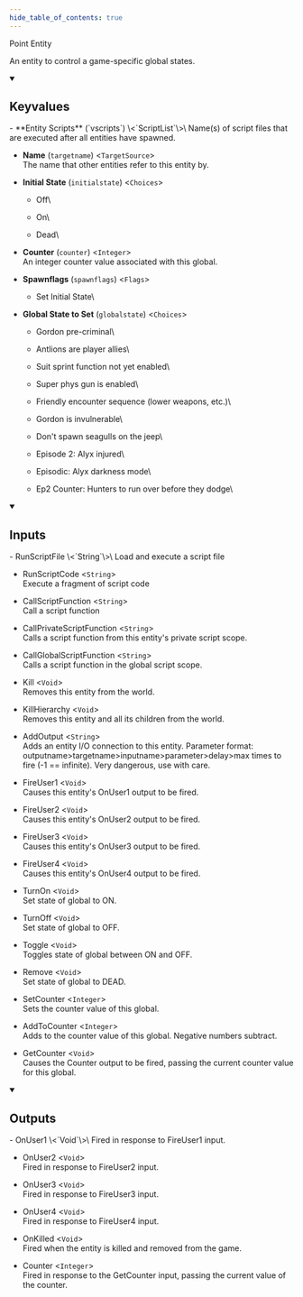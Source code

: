 ```yaml
---
hide_table_of_contents: true
---
```


<!---
!!!!!!
THIS PAGE IS AUTOGENERATED FROM GAME FGD DEFINITIONS!
DO NOT EDIT MANUALLY!
!!!!!!

In order to make edits, you can make an annotation file in /fgd_dump_overrides
-->


Point Entity

An entity to control a game-specific global states.

<details open>
<summary><h2>Keyvalues</h2></summary>
- **Entity Scripts** (`vscripts`) \<`ScriptList`\>\
Name(s) of script files that are executed after all entities have spawned.

- **Name** (`targetname`) \<`TargetSource`\>\
The name that other entities refer to this entity by.

- **Initial State** (`initialstate`) \<`Choices`\>
  - Off\
    
  - On\
    
  - Dead\
    


- **Counter** (`counter`) \<`Integer`\>\
An integer counter value associated with this global.

- **Spawnflags** (`spawnflags`) \<`Flags`\>
  - Set Initial State\
    


- **Global State to Set** (`globalstate`) \<`Choices`\>
  - Gordon pre-criminal\
    
  - Antlions are player allies\
    
  - Suit sprint function not yet enabled\
    
  - Super phys gun is enabled\
    
  - Friendly encounter sequence (lower weapons, etc.)\
    
  - Gordon is invulnerable\
    
  - Don't spawn seagulls on the jeep\
    
  - Episode 2: Alyx injured\
    
  - Episodic: Alyx darkness mode\
    
  - Ep2 Counter: Hunters to run over before they dodge\
    



 </details>
<details open>
<summary><h2>Inputs</h2></summary>
- RunScriptFile \<`String`\>\
Load and execute a script file

- RunScriptCode \<`String`\>\
Execute a fragment of script code

- CallScriptFunction \<`String`\>\
Call a script function

- CallPrivateScriptFunction \<`String`\>\
Calls a script function from this entity's private script scope.

- CallGlobalScriptFunction \<`String`\>\
Calls a script function in the global script scope.

- Kill \<`Void`\>\
Removes this entity from the world.

- KillHierarchy \<`Void`\>\
Removes this entity and all its children from the world.

- AddOutput \<`String`\>\
Adds an entity I/O connection to this entity. Parameter format: outputname&gt;targetname>inputname&gt;parameter&gt;delay&gt;max times to fire (-1 == infinite). Very dangerous, use with care.

- FireUser1 \<`Void`\>\
Causes this entity's OnUser1 output to be fired.

- FireUser2 \<`Void`\>\
Causes this entity's OnUser2 output to be fired.

- FireUser3 \<`Void`\>\
Causes this entity's OnUser3 output to be fired.

- FireUser4 \<`Void`\>\
Causes this entity's OnUser4 output to be fired.

- TurnOn \<`Void`\>\
Set state of global to ON.

- TurnOff \<`Void`\>\
Set state of global to OFF.

- Toggle \<`Void`\>\
Toggles state of global between ON and OFF.

- Remove \<`Void`\>\
Set state of global to DEAD.

- SetCounter \<`Integer`\>\
Sets the counter value of this global.

- AddToCounter \<`Integer`\>\
Adds to the counter value of this global. Negative numbers subtract.

- GetCounter \<`Void`\>\
Causes the Counter output to be fired, passing the current counter value for this global.


 </details>
<details open>
<summary><h2>Outputs</h2></summary>
- OnUser1 \<`Void`\>\
Fired in response to FireUser1 input.

- OnUser2 \<`Void`\>\
Fired in response to FireUser2 input.

- OnUser3 \<`Void`\>\
Fired in response to FireUser3 input.

- OnUser4 \<`Void`\>\
Fired in response to FireUser4 input.

- OnKilled \<`Void`\>\
Fired when the entity is killed and removed from the game.

- Counter \<`Integer`\>\
Fired in response to the GetCounter input, passing the current value of the counter.


 </details>